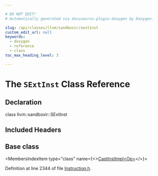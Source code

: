 ```yaml
---

# DO NOT EDIT!
# Automatically generated via docusaurus-plugin-doxygen by Doxygen.

slug: /api/classes/llvm/sandboxir/sextinst
custom_edit_url: null
keywords:
  - doxygen
  - reference
  - class
toc_max_heading_level: 3

---
```





# The `SExtInst` Class Reference

<DoxygenPage pluginConfig={pluginConfig}>



## Declaration

<CodeBlock>class llvm::sandboxir::SExtInst</CodeBlock>

## Included Headers

<IncludesList>
<IncludesListItem
  filePath="llvm/SandboxIR/Instruction.h"
  permalink="/docs/api/files/include/include/llvm/include/llvm/sandboxir/instruction-h"
  isLocal="true" />
</IncludesList>

## Base class

<MembersIndex>

<MembersIndexItem
  type="class"
  name={<><a href="/docs/api/classes/llvm/sandboxir/castinstimpl">CastInstImpl&lt;Op&gt;</a></>}>
</MembersIndexItem>

</MembersIndex>


Definition at line 2344 of file <a href="/docs/api/files/include/include/llvm/include/llvm/sandboxir/instruction-h">Instruction.h</a>.

</DoxygenPage>
